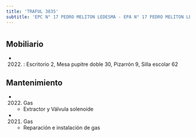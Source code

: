 ```yaml
---
title: 'TRAFUL 3835'
subtitle: 'EPC N° 17 PEDRO MELITON LEDESMA - EPA N° 17 PEDRO MELITON LEDESMA'
---
```


#


## Mobiliario

*  (2022) : Escritorio 2, Mesa pupitre doble 30, Pizarrón 9, Silla escolar 62 





## Mantenimiento

*  (2022) Gas 
    + Extractor y Válvula solenoide

*  (2021) Gas 
    + Reparación e instalación de gas



